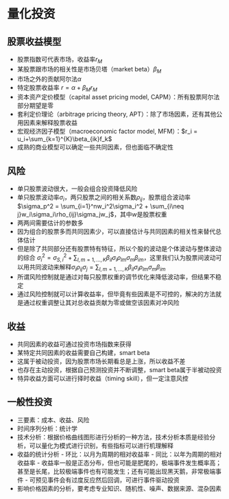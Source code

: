 # 量化投资

## 股票收益模型

- 股票指数可代表市场，收益率$r_M$
- 某股票跟市场的相关性是市场贝塔（market beta）$\beta_M$
- 市场之外的贡献阿尔法$\alpha$
- 特定股票收益率 $r = \alpha + \beta_M r_M$
- 资本资产定价模型（capital asset pricing model, CAPM）：所有股票阿尔法部分期望是零
- 套利定价理论（arbitrage pricing theory, APT）：除了市场因素，还有其他公用因素来解释股票收益 
- 宏观经济因子模型（macroeconomic factor model, MFM）：$r_i = u_i+\sum_{k=1}^{K}\beta_{ik}f_k$
- 成熟的商业模型可以确定一些共同因素，但也面临不确定性

## 风险

- 单只股票波动很大，一般会组合投资降低风险
- 单只股票波动率$\sigma_i$，两只股票之间的相关系数$\rho_{ij}$，股票组合波动率$\sigma_p^2 = \sum_{i=1}^nw_i^2\sigma_i^2 + \sum_{i\neq j}w_i\sigma_i\rho_{ij}\sigma_jw_j$，其中$w$是股票权重
- 两两间需要估计的参数多
- 因为组合的股票多而共同因素少，可以直接估计与共同因素的相关性来替代总体估计
- 但是除了共同部分还有股票特有特征，所以个股的波动是个体波动与整体波动的综合 $\sigma_i^2 = \sigma_{S,i}^2 + \sum_{l,m = 1,...,K}\beta_{il}\sigma_i\rho_{lm}\sigma_m\beta_{im}$，这里我们认为股票间波动可以用共同波动来解释$\sigma_i\rho_{ij}\sigma_j = \sum_{l,m = 1,...,K}\beta_{il}\sigma_i\rho_{lm}\sigma_m\beta_{im}$
- 所谓风险控制就是通过对每只股票权重的调节优化来降低波动率，但结果不稳定
- 通过风险控制就可以计算收益率，但毕竟有些因素是不可控的，解决的方法就是通过权重调整让其对总收益贡献为零或做空该因素对冲风险

## 收益

- 共同因素的收益可通过投资市场指数来获得
- 某特定共同因素的收益需要自己构建，smart beta
- 这属于被动投资，因为股票市场长期看总是上涨，所以收益不差
- 也存在主动投资，根据自己预测投资并不断调整，smart beta属于半被动投资
- 特异收益方面可以进行择时收益（timing skill），但一定注意风控

## 一般性投资

- 三要素：成本、收益、风险
- 时间序列分析：统计学
- 技术分析：根据价格曲线图形进行分析的一种方法，技术分析本质是经验分析，可以量化为模式进行识别，有些指标可以进行机理解释
- 收益的统计分析
        - 环比：以月为周期的相对收益率
        - 同比：以年为周期的相对收益率
        - 收益率一般是正态分布，但也可能是肥尾的，极端事件发生概率高；甚至是长尾，比较极端事件也有可能发生；还有可能出现黑天鹅，非常极端事件
        - 可预见事件会有过度反应然后回调，可进行事件驱动投资
- 影响价格因素的分析，要考虑专业知识、随机性、噪声、数据来源、混杂因素



